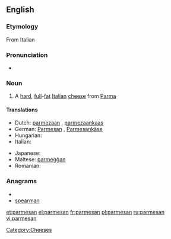 {{also|Parmesan}}
==English==

===Etymology===
From Italian {{term|parmigiano||lang=ita}}

===Pronunciation===
* {{IPA|/ˈparməzan/|/ˈparməʒan/}}

===Noun===
{{wikipedia}}
{{infl|en|noun}}

# A [[hard]], [[full]]-[[fat]] [[Italian]] [[cheese]] from [[Parma]]

====Translations====
{{trans-top|hard, full-fat Italian cheese from Parma}}
* Dutch: [[parmezaan]] {{m}}, [[parmezaankaas]] {{m}}
* German: [[Parmesan]] {{m}}, [[Parmesankäse]] {{m}}
* Hungarian: {{t-|hu|parmezán}}
* Italian: {{t|it|parmigiano|m}}
{{trans-mid}}
* Japanese: {{t-|ja|パルメザン|tr=parumezan}}
* Maltese: [[parmeġġan]]
* Romanian: {{t|ro|parmezan|n}}
{{trans-bottom}}

===Anagrams===
* {{alphagram|aaemnprs}}
* [[spearman#English|spearman]]

[[Category:Cheeses]]

[[et:parmesan]]
[[el:parmesan]]
[[fr:parmesan]]
[[pl:parmesan]]
[[ru:parmesan]]
[[vi:parmesan]]